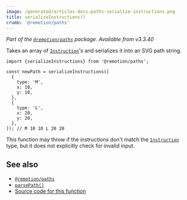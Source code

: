 ```yaml
---
image: /generated/articles-docs-paths-serialize-instructions.png
title: serializeInstructions()
crumb: '@remotion/paths'
---
```


_Part of the [`@remotion/paths`](/docs/paths) package. Available from v3.3.40_

Takes an array of [`Instruction`](/docs/paths/parse-path)'s and serializes it into an SVG path string.

```tsx twoslash title="serialize-instructions.ts"
import {serializeInstructions} from '@remotion/paths';

const newPath = serializeInstructions([
  {
    type: 'M',
    x: 10,
    y: 10,
  },
  {
    type: 'L',
    x: 20,
    y: 20,
  },
]); // M 10 10 L 20 20
```

This function may throw if the instructions don't match the [`Instruction`](/docs/paths/parse-path) type, but it does not explicitly check for invalid input.

## See also

- [`@remotion/paths`](/docs/paths)
- [`parsePath()`](/docs/paths/parse-path)
- [Source code for this function](https://github.com/remotion-dev/remotion/blob/main/packages/paths/src/serialize-instructions.ts)
